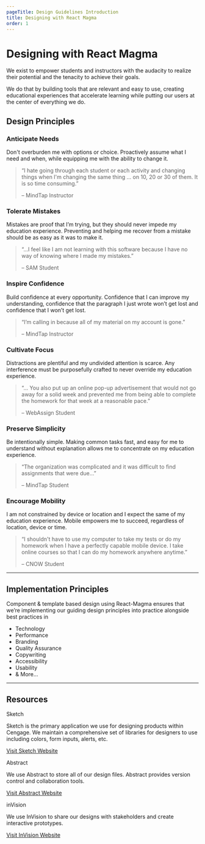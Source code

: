 ```yaml
---
pageTitle: Design Guidelines Introduction
title: Designing with React Magma
order: 1
---
```



# Designing with React Magma

We exist to empower students and instructors with the audacity to realize their potential and the tenacity to achieve their goals.

We do that by building tools that are relevant and easy to use, creating educational experiences that accelerate learning while putting our users at the center of everything we do.

## Design Principles

<div class="principles-c anticipate-container">
  <h3>Anticipate Needs</h3>
  <p>
    Don't overburden me with options or choice. Proactively assume what I need
    and when, while equipping me with the ability to change it.
  </p>
  <blockquote>
    <p>
      &ldquo;I hate going through each student or each activity and changing
      things when I'm changing the same thing ... on 10, 20 or 30 of them. It is
      so time consuming.&rdquo;
    </p>
    <footer>&ndash; MindTap Instructor</footer>
  </blockquote>
</div>
<div class="principles-c encourage-container">
  <h3>Tolerate Mistakes</h3>
  <p>
    Mistakes are proof that I’m trying, but they should never impede my
    education experience. Preventing and helping me recover from a mistake
    should be as easy as it was to make it.
  </p>
  <blockquote>
    <p>
      &ldquo;...I feel like I am not learning with this software because I have
      no way of knowing where I made my mistakes.&rdquo;
    </p>
    <footer>&ndash; SAM Student</footer>
  </blockquote>
</div>
<div class="principles-c inspire-container">
  <h3>Inspire Confidence</h3>
  <p>
    Build confidence at every opportunity. Confidence that I can improve my
    understanding, confidence that the paragraph I just wrote won’t get lost and
    confidence that I won’t get lost.
  </p>
  <blockquote>
    <p>
      &ldquo;I’m calling in because all of my material on my account is
      gone.&rdquo;
    </p>
    <footer>&ndash; MindTap Instructor</footer>
  </blockquote>
</div>
<div class="principles-c cultivate-container">
  <h3>Cultivate Focus</h3>
  <p>
    Distractions are plentiful and my undivided attention is scarce. Any
    interference must be purposefully crafted to never override my education
    experience.
  </p>
  <blockquote>
    <p>
      &ldquo;... You also put up an online pop-up advertisement that would not
      go away for a solid week and prevented me from being able to complete the
      homework for that week at a reasonable pace.&rdquo;
    </p>
    <footer>&ndash; WebAssign Student</footer>
  </blockquote>
</div>
<div class="principles-c preserve-container">
  <h3>Preserve Simplicity</h3>
  <p>
    Be intentionally simple. Making common tasks fast, and easy for me to
    understand without explanation allows me to concentrate on my education
    experience.
  </p>
  <blockquote>
    <p>
      &ldquo;The organization was complicated and it was difficult to find
      assignments that were due...&rdquo;
    </p>
    <footer>&ndash; MindTap Student</footer>
  </blockquote>
</div>
<div class="principles-c discover-container">
  <h3>Encourage Mobility</h3>
  <p>
    I am not constrained by device or location and I expect the same of my
    education experience. Mobile empowers me to succeed, regardless of location,
    device or time.
  </p>
  <blockquote>
    <p>
      &ldquo;I shouldn't have to use my computer to take my tests or do my
      homework when I have a perfectly capable mobile device. I take online
      courses so that I can do my homework anywhere anytime.&rdquo;
    </p>
    <footer>&ndash; CNOW Student</footer>
  </blockquote>
</div>
<span class="horizontal-spacer"></span>
<hr class="article-divider" />

## Implementation Principles

Component & template based design using React-Magma ensures that we’re implementing our guiding design principles into practice alongside best practices in

<ul class="feature-list">
  <li>
    <CheckIcon aria-hidden="true" id="infoBasic" color="#48A200" size="18px" />
    Technology
  </li>
  <li>
    <CheckIcon aria-hidden="true" id="infoBasic" color="#48A200" size="18px" />
    Performance
  </li>
  <li>
    <CheckIcon aria-hidden="true" id="infoBasic" color="#48A200" size="18px" />
    Branding
  </li>
  <li>
    <CheckIcon aria-hidden="true" id="infoBasic" color="#48A200" size="18px" />
    Quality Assurance
  </li>
  <li>
    <CheckIcon aria-hidden="true" id="infoBasic" color="#48A200" size="18px" />
    Copywriting
  </li>
  <li>
    <CheckIcon aria-hidden="true" id="infoBasic" color="#48A200" size="18px" />
    Accessibility
  </li>
  <li>
    <CheckIcon aria-hidden="true" id="infoBasic" color="#48A200" size="18px" />
    Usability
  </li>
  <li>
    <CheckIcon id="infoBasic" color="#48A200" size="18px" />& More...
  </li>
</ul>
<span class="horizontal-spacer"></span>
<hr class="article-divider" />

## Resources

<div class="heading-leading-img">
  <Heading level={3}>
    <SketchLogo style={{ width: '40px' }} />
    Sketch
  </Heading>
</div>

Sketch is the primary application we use for designing products within Cengage. We maintain a comprehensive set of libraries for designers to use including colors, form inputs, alerts, etc.

[Visit Sketch Website](https://www.sketch.com/)

<span class="horizontal-spacer"></span>
<div class="heading-leading-img">
  <Heading level={3}>
    <AbstractLogo style={{ width: '40px' }} />
    Abstract
  </Heading>
</div>

We use Abstract to store all of our design files. Abstract provides version control and collaboration tools.

[Visit Abstract Website](https://www.abstract.com/)

<span class="horizontal-spacer"></span>
<div class="heading-leading-img">
  <Heading level={3}>
    <InvisionLogo style={{ width: '40px' }} />
    inVision
  </Heading>
</div>

We use InVision to share our designs with stakeholders and create interactive prototypes.

[Visit InVision Website](https://www.invisionapp.com/)

<span class="horizontal-spacer"></span>
